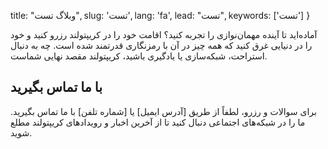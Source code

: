  title: "وبلاگ تست",
  slug: 'تست',
  lang: 'fa',
  lead: "تست",
  keywords: ['تست']
}

آماده‌اید تا آینده مهمان‌نوازی را تجربه کنید؟ اقامت خود را در کریپتولند رزرو کنید و خود را در دنیایی غرق کنید که همه چیز در آن با رمزنگاری قدرتمند شده است. چه به دنبال استراحت، شبکه‌سازی یا یادگیری باشید، کریپتولند مقصد نهایی شماست.


## با ما تماس بگیرید
برای سوالات و رزرو، لطفاً از طریق [آدرس ایمیل] یا [شماره تلفن] با ما تماس بگیرید. ما را در شبکه‌های اجتماعی دنبال کنید تا از آخرین اخبار و رویدادهای کریپتولند مطلع شوید.